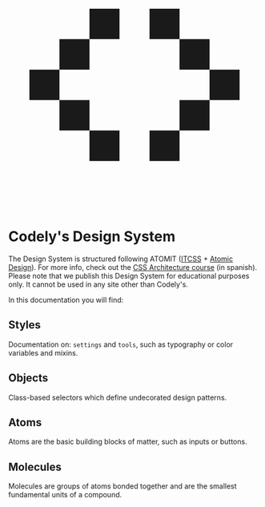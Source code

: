 
<Meta title="Intro" />

<div className="docs-hero">
  <svg viewBox="0 0 24 24" fill="none" xmlns="http://www.w3.org/2000/svg">
    <path d="M4.85739 10.794H2V13.6906H4.85739V10.794Z" fill="currentColor" />
    <path d="M7.71484 7.89854H4.85746L4.85739 10.794L7.71484 10.7951V7.89854Z" fill="currentColor" />
    <path d="M7.71484 13.6907L4.85739 13.6906L4.85746 16.5873H7.71484V13.6907Z" fill="currentColor" />
    <path d="M19.1426 13.6907H22V10.7942H19.1426V13.6907Z" fill="currentColor" />
    <path d="M16.2852 16.5862H19.1425L19.1426 13.6907L16.2852 13.6897V16.5862Z" fill="currentColor" />
    <path d="M16.2855 10.794L19.1426 10.7942L19.1429 7.89752H16.2855V10.794Z" fill="currentColor" />
    <path d="M10.5713 5H7.7139V7.89652H10.5713V5Z" fill="currentColor" />
    <path d="M10.5713 16.5862H7.7139V19.4828H10.5713V16.5862Z" fill="currentColor" />
    <path d="M16.2869 5H13.4295V7.89652H16.2869V5Z" fill="currentColor" />
    <path d="M16.2869 16.5862H13.4295V19.4828H16.2869V16.5862Z" fill="currentColor" />
  </svg>
  <h1>Codely's Design System</h1>
</div>

The Design System is structured following ATOMIT ([ITCSS](https://itcss.io/) + [Atomic Design](https://bradfrost.com/blog/post/atomic-web-design/)). For more info, check out the [CSS Architecture course](https://pro.codely.tv/library/arquitectura-css-64280/192138/about/) (in spanish).
Please note that we publish this Design System for educational purposes only. It cannot be used in any site other than Codely's.

In this documentation you will find:

## Styles

Documentation on: `settings` and `tools`, such as typography or color variables and mixins.

## Objects

Class-based selectors which define undecorated design patterns.

## Atoms

Atoms are the basic building blocks of matter, such as inputs or buttons.

## Molecules

Molecules are groups of atoms bonded together and are the smallest fundamental units of a compound.
